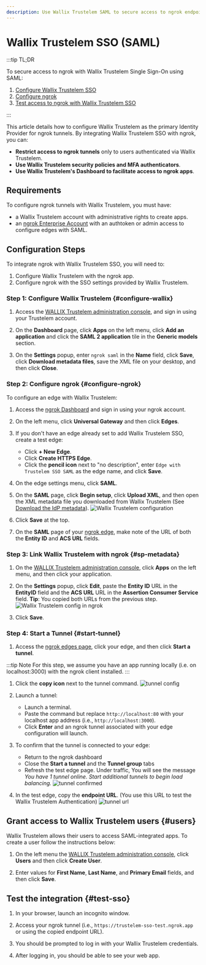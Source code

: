 ```yaml
---
description: Use Wallix Trustelem SAML to secure access to ngrok endpoints
---
```



<Disclaimer />

# Wallix Trustelem SSO (SAML)

:::tip TL;DR

To secure access to ngrok with Wallix Trustelem Single Sign-On using SAML:

1. [Configure Wallix Trustelem SSO](#configure-wallix)
1. [Configure ngrok](#configure-ngrok)
1. [Test access to ngrok with Wallix Trustelem SSO](#test-sso)

:::

This article details how to configure Wallix Trustelem as the primary Identity Provider for ngrok tunnels.
By integrating Wallix Trustelem SSO with ngrok, you can:

- **Restrict access to ngrok tunnels** only to users authenticated via Wallix Trustelem.
- **Use Wallix Trustelem security policies and MFA authenticators**.
- **Use Wallix Trustelem's Dashboard to facilitate access to ngrok apps**.

## Requirements

To configure ngrok tunnels with Wallix Trustelem, you must have:

- a Wallix Trustelem account with administrative rights to create apps.
- an [ngrok Enterprise Account](https://ngrok.com/pricing) with an authtoken or admin access to configure edges with SAML.

## Configuration Steps

To integrate ngrok with Wallix Trustelem SSO, you will need to:

1. Configure Wallix Trustelem with the ngrok app.
1. Configure ngrok with the SSO settings provided by Wallix Trustelem.

### **Step 1**: Configure Wallix Trustelem {#configure-wallix}

1. Access the [WALLIX Trustelem administration console](https://admin.trustelem.com/login), and sign in using your Trustelem account.

1. On the **Dashboard** page, click **Apps** on the left menu, click **Add an application** and click the **SAML 2 application** tile in the **Generic models** section.

1. On the **Settings** popup, enter `ngrok saml` in the **Name** field, click **Save**, click **Download metadata files**, save the XML file on your desktop, and then click **Close**.

### **Step 2**: Configure ngrok {#configure-ngrok}

To configure an edge with Wallix Trustelem:

1. Access the [ngrok Dashboard](https://dashboard.ngrok.com/) and sign in using your ngrok account.

1. On the left menu, click **Universal Gateway** and then click **Edges**.

1. If you don't have an edge already set to add Wallix Trustelem SSO, create a test edge:
   - Click **+ New Edge**.
   - Click **Create HTTPS Edge**.
   - Click the **pencil icon** next to "no description", enter `Edge with Trustelem SSO SAML` as the edge name, and click **Save**.

1. On the edge settings menu, click **SAML**.

1. On the **SAML** page, click **Begin setup**, click **Upload XML**, and then open the XML metadata file you downloaded from Wallix Trustelem (See [Download the IdP metadata](#configure-wallix)).
   ![Wallix Trustelem configuration](img/trustelem-5.png)

1. Click **Save** at the top.

1. On the **SAML** page of your [ngrok edge](https://dashboard.ngrok.com/edges), make note of the URL of both the **Entity ID** and **ACS URL** fields.

### **Step 3**: Link Wallix Trustelem with ngrok {#sp-metadata}

1. On the [WALLIX Trustelem administration console](https://admin.trustelem.com/login), click **Apps** on the left menu, and then click your application.

1. On the **Settings** popup, click **Edit**, paste the **Entity ID** URL in the **EntityID** field and the **ACS URL** URL in the **Assertion Consumer Service** field.
   **Tip**: You copied both URLs from the previous step.
   ![Wallix Trustelem config in ngrok](img/trustelem-6.png)

1. Click **Save**.

### **Step 4**: Start a Tunnel {#start-tunnel}

1. Access the [ngrok edges page](https://dashboard.ngrok.com/edges), click your edge, and then click **Start a tunnel**.

:::tip Note
For this step, we assume you have an app running locally (i.e. on localhost:3000) with the ngrok client installed.
:::

1. Click the **copy icon** next to the tunnel command.
   ![tunnel config](img/trustelem-2.png)

1. Launch a tunnel:
   - Launch a terminal.
   - Paste the command but replace `http://localhost:80` with your localhost app address (i.e., `http://localhost:3000`).
   - Click **Enter** and an ngrok tunnel associated with your edge configuration will launch.

1. To confirm that the tunnel is connected to your edge:
   - Return to the ngrok dashboard
   - Close the **Start a tunnel** and the **Tunnel group** tabs
   - Refresh the test edge page. Under traffic, You will see the message _You have 1 tunnel online. Start additional tunnels to begin load balancing._
     ![tunnel confirmed](img/trustelem-3.png)

1. In the test edge, copy the **endpoint URL**. (You use this URL to test the Wallix Trustelem Authentication)
   ![tunnel url](img/trustelem-4.png)

## Grant access to Wallix Trustelem users {#users}

Wallix Trustelem allows their users to access SAML-integrated apps.
To create a user follow the instructions below:

1. On the left menu the [WALLIX Trustelem administration console](https://admin.trustelem.com/login), click **Users** and then click **Create User**.

1. Enter values for **First Name**, **Last Name**, and **Primary Email** fields, and then click **Save**.

## Test the integration {#test-sso}

1. In your browser, launch an incognito window.

1. Access your ngrok tunnel (i.e., `https://trustelem-sso-test.ngrok.app` or using the copied endpoint URL).

1. You should be prompted to log in with your Wallix Trustelem credentials.

1. After logging in, you should be able to see your web app.
